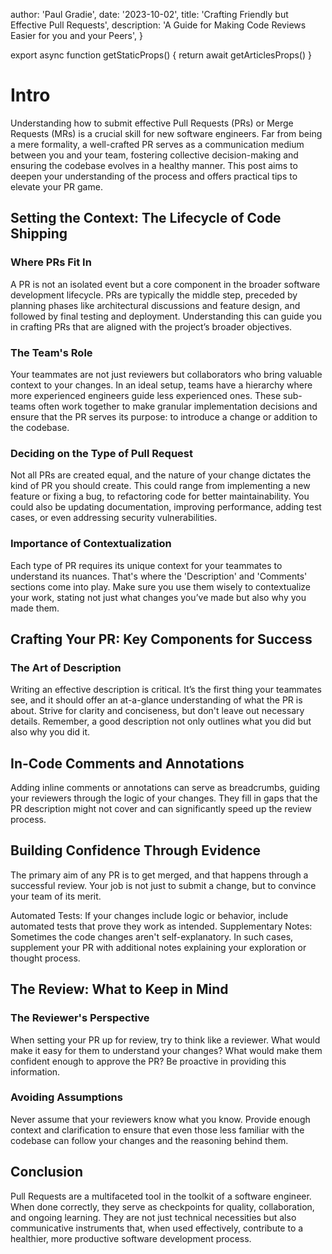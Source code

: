 
  author: 'Paul Gradie',
  date: '2023-10-02',
  title: 'Crafting Friendly but Effective Pull Requests',
  description: 'A Guide for Making Code Reviews Easier for you and your Peers',
}

export async function getStaticProps() {
  return await getArticlesProps()
}

# Intro

Understanding how to submit effective Pull Requests (PRs) or Merge Requests (MRs) is a crucial skill for new software engineers. Far from being a mere formality, a well-crafted PR serves as a communication medium between you and your team, fostering collective decision-making and ensuring the codebase evolves in a healthy manner. This post aims to deepen your understanding of the process and offers practical tips to elevate your PR game.

## Setting the Context: The Lifecycle of Code Shipping

### Where PRs Fit In

A PR is not an isolated event but a core component in the broader software development lifecycle. PRs are typically the middle step, preceded by planning phases like architectural discussions and feature design, and followed by final testing and deployment. Understanding this can guide you in crafting PRs that are aligned with the project’s broader objectives.

### The Team's Role

Your teammates are not just reviewers but collaborators who bring valuable context to your changes. In an ideal setup, teams have a hierarchy where more experienced engineers guide less experienced ones. These sub-teams often work together to make granular implementation decisions and ensure that the PR serves its purpose: to introduce a change or addition to the codebase.

### Deciding on the Type of Pull Request

Not all PRs are created equal, and the nature of your change dictates the kind of PR you should create. This could range from implementing a new feature or fixing a bug, to refactoring code for better maintainability. You could also be updating documentation, improving performance, adding test cases, or even addressing security vulnerabilities.

### Importance of Contextualization

Each type of PR requires its unique context for your teammates to understand its nuances. That's where the 'Description' and 'Comments' sections come into play. Make sure you use them wisely to contextualize your work, stating not just what changes you’ve made but also why you made them.

## Crafting Your PR: Key Components for Success

### The Art of Description

Writing an effective description is critical. It’s the first thing your teammates see, and it should offer an at-a-glance understanding of what the PR is about. Strive for clarity and conciseness, but don't leave out necessary details. Remember, a good description not only outlines what you did but also why you did it.

## In-Code Comments and Annotations

Adding inline comments or annotations can serve as breadcrumbs, guiding your reviewers through the logic of your changes. They fill in gaps that the PR description might not cover and can significantly speed up the review process.

## Building Confidence Through Evidence

The primary aim of any PR is to get merged, and that happens through a successful review. Your job is not just to submit a change, but to convince your team of its merit.

Automated Tests: If your changes include logic or behavior, include automated tests that prove they work as intended.
Supplementary Notes: Sometimes the code changes aren't self-explanatory. In such cases, supplement your PR with additional notes explaining your exploration or thought process.

## The Review: What to Keep in Mind

### The Reviewer's Perspective

When setting your PR up for review, try to think like a reviewer. What would make it easy for them to understand your changes? What would make them confident enough to approve the PR? Be proactive in providing this information.

### Avoiding Assumptions

Never assume that your reviewers know what you know. Provide enough context and clarification to ensure that even those less familiar with the codebase can follow your changes and the reasoning behind them.

## Conclusion

Pull Requests are a multifaceted tool in the toolkit of a software engineer. When done correctly, they serve as checkpoints for quality, collaboration, and ongoing learning. They are not just technical necessities but also communicative instruments that, when used effectively, contribute to a healthier, more productive software development process.